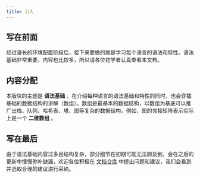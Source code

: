 ```yaml
---
title: 引入
---
```


## 写在前面

经过漫长的环境配置阶段后，接下来要做的就是学习每个语言的语法和特性。语法基础非常重要，内容也比较多，所以请各位初学者认真查看本文档。

## 内容分配

本版块的主题是 **语法基础** ，在介绍每种语言的语法基础和特性的同时，也会穿插基础的数据结构的讲解（数组）。数组是最基本的数据结构，以数组为基底可以推广出栈、队列、哈希表、堆、图等复杂的数据结构。例如，图的邻接矩阵表示实际上是一个 **二维数组** 。

## 写在最后

由于语法基础内容过多且结构复杂，部分细节在初期可能无法顾及到，会在之后的更新中慢慢弥补缺漏，欢迎各位积极在 [文档仓库](https://github.com/FrexCheat/DevBeginner-Doc) 中提出问题和建议，我们会看到并选取合理的建议进行采纳。
